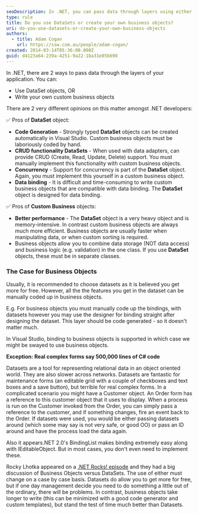 ```yaml
---
seoDescription: In .NET, you can pass data through layers using either DataSets or custom business objects.
type: rule
title: Do you use DataSets or create your own business objects?
uri: do-you-use-datasets-or-create-your-own-business-objects
authors:
  - title: Adam Cogan
    url: https://ssw.com.au/people/adam-cogan/
created: 2014-03-14T05:36:00.000Z
guid: d4123a64-239a-4251-9a22-1ba31e85b690
---
```


In .NET, there are 2 ways to pass data through the layers of your application. You can:
* Use DataSet objects, OR
* Write your own custom business objects

There are 2 very different opinions on this matter amongst .NET developers:

✅ Pros of **DataSet** object:

* **Code Generation** - Strongly typed **DataSet** objects can be created automatically in Visual Studio. Custom business objects must be laboriously coded by hand.
* **CRUD functionality DataSets** - When used with data adapters, can provide CRUD (Create, Read, Update, Delete) support. You must manually implement this functionality with custom business objects.
* **Concurrency** - Support for concurrency is part of the **DataSet** object. Again, you must implement this yourself in a custom business object.
* **Data binding** - It is difficult and time-consuming to write custom business objects that are compatible with data binding. The **DataSet** object is designed for data binding.

✅ Pros of **Custom Business** objects:

* **Better performance** - The **DataSet** object is a very heavy object and is memory-intensive. In contrast custom business objects are always much more efficient. Business objects are usually faster when manipulating data, or when custom sorting is required.
* Business objects allow you to combine data storage (NOT data access) and business logic (e.g. validation) in the one class. If you use **DataSet** objects, these must be in separate classes.

### The Case for Business Objects

Usually, it is recommended to choose datasets as it is believed you get more for free. However, all the the features you get in the dataset can be manually coded up in business objects.

E.g. For business objects you must manually code up the bindings, with datasets however you may use the designer for binding straight after designing the dataset. This layer should be code generated - so it doesn't matter much.

In Visual Studio, binding to business objects is supported in which case we might be swayed to use business objects.

**Exception: Real complex forms say 500,000 lines of C# code**

Datasets are a tool for representing relational data in an object oriented world. They are also slower across networks. Datasets are fantastic for maintenance forms (an editable grid with a couple of checkboxes and text boxes and a save button), but terrible for real complex forms. In a complicated scenario you might have a Customer object. An Order form has a reference to this customer object that it uses to display. When a process is run on the Customer invoked from the Order, you can simply pass a reference to the customer, and if something changes, fire an event back to the Order. If datasets were used, you would be either passing datasets around (which some may say is not very safe, or good OO) or pass an ID around and have the process load the data again.

Also it appears.NET 2.0's BindingList makes binding extremely easy along with IEditableObject. But in most cases, you don't even need to implement these.

Rocky Lhotka appeared on a [.NET Rocks! episode](https://www.dotnetrocks.com/details/66) and they had a big discussion of Business Objects versus DataSets. The use of either must change on a case by case basis. Datasets do allow you to get more for free, but if one day management decide you need to do something a little out of the ordinary, there will be problems. In contrast, business objects take longer to write (this can be minimized with a good code generator and custom templates), but stand the test of time much better than Datasets.